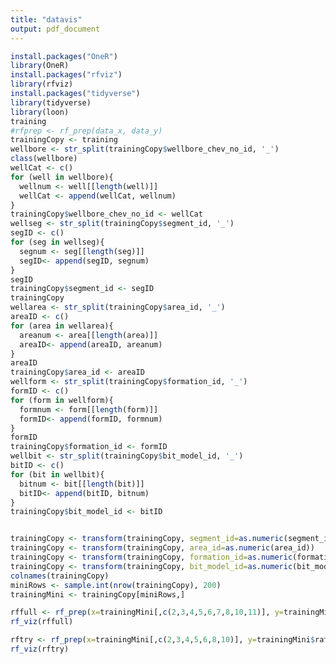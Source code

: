 ---
title: "datavis"
output: pdf_document
---

```{r echo=TRUE}
install.packages("OneR")
library(OneR)
install.packages("rfviz")
library(rfviz)
install.packages("tidyverse")
library(tidyverse)
library(loon)
training
#rfprep <- rf_prep(data_x, data_y)
trainingCopy <- training
wellbore <- str_split(trainingCopy$wellbore_chev_no_id, '_')
class(wellbore)
wellCat <- c()
for (well in wellbore){
  wellnum <- well[[length(well)]]
  wellCat <- append(wellCat, wellnum)
}
trainingCopy$wellbore_chev_no_id <- wellCat
wellseg <- str_split(trainingCopy$segment_id, '_')
segID <- c()
for (seg in wellseg){
  segnum <- seg[[length(seg)]]
  segID<- append(segID, segnum)
}
segID
trainingCopy$segment_id <- segID
trainingCopy
wellarea <- str_split(trainingCopy$area_id, '_')
areaID <- c()
for (area in wellarea){
  areanum <- area[[length(area)]]
  areaID<- append(areaID, areanum)
}
areaID
trainingCopy$area_id <- areaID
wellform <- str_split(trainingCopy$formation_id, '_')
formID <- c()
for (form in wellform){
  formnum <- form[[length(form)]]
  formID<- append(formID, formnum)
}
formID
trainingCopy$formation_id <- formID
wellbit <- str_split(trainingCopy$bit_model_id, '_')
bitID <- c()
for (bit in wellbit){
  bitnum <- bit[[length(bit)]]
  bitID<- append(bitID, bitnum)
}
trainingCopy$bit_model_id <- bitID


trainingCopy <- transform(trainingCopy, segment_id=as.numeric(segment_id))
trainingCopy <- transform(trainingCopy, area_id=as.numeric(area_id))
trainingCopy <- transform(trainingCopy, formation_id=as.numeric(formation_id))
trainingCopy <- transform(trainingCopy, bit_model_id=as.numeric(bit_model_id))
colnames(trainingCopy)
miniRows <- sample.int(nrow(trainingCopy), 200)
trainingMini <- trainingCopy[miniRows,]

rffull <- rf_prep(x=trainingMini[,c(2,3,4,5,6,7,8,10,11)], y=trainingMini$rate_of_penetration, seed=2894)
rf_viz(rffull)

rftry <- rf_prep(x=trainingMini[,c(2,3,4,5,6,8,10)], y=trainingMini$rate_of_penetration, seed=2894)
rf_viz(rftry) 



```